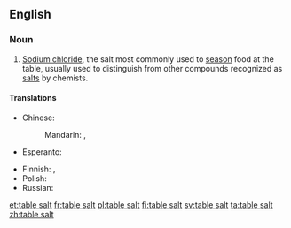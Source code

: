 ==English==

===Noun===
{{en-noun|-}}

# [[sodium chloride|Sodium chloride]], the salt most commonly used to [[season]] food at the table, usually used to distinguish from other compounds recognized as [[salt]]s by chemists.

====Translations====
{{trans-top|salt to season food}}
* Chinese:
*: Mandarin: {{t-|cmn|食鹽|sc=Hani}}, {{t-|cmn|食盐|tr=shíyán|sc=Hani}}
* Esperanto: {{t|eo|tabla salo|xs=Esperanto}}
{{trans-mid}}
* Finnish: {{t+|fi|pöytäsuola}},  {{t+|fi|ruokasuola}}
* Polish: {{t|pl|sól kuchenna|m}}
* Russian: {{t|ru|столовая соль|f|tr=stolovája sol’}}
{{trans-bottom}}

[[et:table salt]]
[[fr:table salt]]
[[pl:table salt]]
[[fi:table salt]]
[[sv:table salt]]
[[ta:table salt]]
[[zh:table salt]]